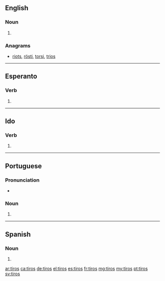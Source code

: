 {{also|Tiros|tīros}}
==English==

===Noun===
{{head|en|noun plural form}}

# {{plural of|tiro|lang=en}}

===Anagrams===
* [[riots#English|riots]], [[rösti#English|rösti]], [[torsi#English|torsi]], [[trios#English|trios]]

----

==Esperanto==

===Verb===
{{eo-head}}

# {{eo-form of|tir|os}}

----

==Ido==

===Verb===
{{io-verb form}}

# {{io-form of|tir}}

----

==Portuguese==

===Pronunciation===
* {{a|PT}} {{IPA|/ˈti.ɾuʃ/|lang=pt}}

===Noun===
{{pt-noun-form|m-p}}

# {{plural of|tiro|lang=pt}}

----

==Spanish==

===Noun===
{{head|es|noun form|g=m-p}}

# {{plural of|tiro|lang=es}}

[[ar:tiros]]
[[ca:tiros]]
[[de:tiros]]
[[el:tiros]]
[[es:tiros]]
[[fr:tiros]]
[[mg:tiros]]
[[my:tiros]]
[[pt:tiros]]
[[sv:tiros]]